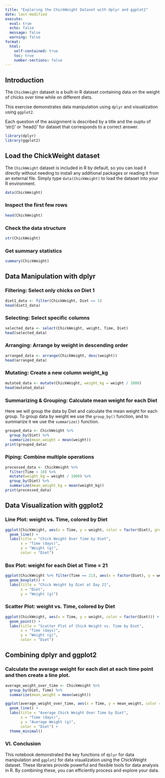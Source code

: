 ```yaml
---
title: "Exploring the ChickWeight Dataset with dplyr and ggplot2"
date: last-modified
execute: 
  eval: true
  echo: false
  message: false
  warning: false
format:
  html:
    self-contained: true
    toc: true
    number-sections: false
---
```


## Introduction 

 The `ChickWeight` dataset is a built-in R dataset containing data on the weight of chicks over time while on different diets.

 This exercise demonstrates data manipulation using `dplyr` and visualization using `ggplot2`.
 
 Each question of the assignment is described by a title and the ouptu of 'str()' or 'head()' for dataset that corresponds to a correct answer.




```r
library(dplyr)
library(ggplot2)
```   




## Load the ChickWeight dataset 

The `ChickWeight` dataset is included in R by default, so you can load it directly without needing to install any additional packages or reading it from an external file.
Simply type `data(ChickWeight)` to load the dataset into your R environment.


```r
data(ChickWeight)
```   

### Inspect the first few rows

```r
head(ChickWeight)
```   

### Check the data structure

```r
str(ChickWeight)
```   

### Get summary statistics

```r
summary(ChickWeight)
```   


## Data Manipulation with dplyr 

### Filtering: Select only chicks on Diet 1
```r
diet1_data <- filter(ChickWeight, Diet == 1)
head(diet1_data)
```   


### Selecting: Select specific columns
```r
selected_data <- select(ChickWeight, weight, Time, Diet)
head(selected_data)
```   


### Arranging: Arrange by weight in descending order
```r
arranged_data <- arrange(ChickWeight, desc(weight))
head(arranged_data)
```   


### Mutating: Create a new column weight_kg
```r
mutated_data <- mutate(ChickWeight, weight_kg = weight / 1000)
head(mutated_data)
```   


### Summarizing & Grouping: Calculate mean weight for each Diet


Here we will group the data by Diet and calculate the mean weight for each group.
To group data by weight we use the `group_by()` function, and to summarize it we use the `summarize()` function.

```r
grouped_data <- ChickWeight %>%
  group_by(Diet) %>%
  summarize(mean_weight = mean(weight))
print(grouped_data)
```   


### Piping: Combine multiple operations
```r
processed_data <- ChickWeight %>%
  filter(Time > 10) %>%
  mutate(weight_kg = weight / 1000) %>%
  group_by(Diet) %>%
  summarize(mean_weight_kg = mean(weight_kg))
print(processed_data)
```   


## Data Visualization with ggplot2

### Line Plot: weight vs. Time, colored by Diet
```r
ggplot(ChickWeight, aes(x = Time, y = weight, color = factor(Diet), group = Chick)) +
  geom_line() +
  labs(title = "Chick Weight Over Time by Diet",
       x = "Time (days)",
       y = "Weight (g)",
       color = "Diet")
```   


### Box Plot: weight for each Diet at Time = 21
```r
ggplot(ChickWeight %>% filter(Time == 21), aes(x = factor(Diet), y = weight)) +
  geom_boxplot() +
  labs(title = "Chick Weight by Diet at Day 21",
       x = "Diet",
       y = "Weight (g)")
```   


### Scatter Plot: weight vs. Time, colored by Diet
```r
ggplot(ChickWeight, aes(x = Time, y = weight, color = factor(Diet))) +
  geom_point() +
  labs(title = "Scatter Plot of Chick Weight vs. Time by Diet",
       x = "Time (days)",
       y = "Weight (g)",
       color = "Diet")
```   


## Combining dplyr and ggplot2

### Calculate the average weight for each diet at each time point and then create a line plot.
```r
average_weight_over_time <- ChickWeight %>%
  group_by(Diet, Time) %>%
  summarize(mean_weight = mean(weight))

ggplot(average_weight_over_time, aes(x = Time, y = mean_weight, color = factor(Diet))) +
  geom_line() +
  labs(title = "Average Chick Weight Over Time by Diet",
       x = "Time (days)",
       y = "Average Weight (g)",
       color = "Diet") +
  theme_minimal()
```   


### VI. Conclusion

This notebook demonstrated the key functions of `dplyr` for data manipulation and `ggplot2` for data visualization
using the ChickWeight dataset. These libraries provide powerful and flexible tools for data analysis in R.
By combining these, you can efficiently process and explore your data.
